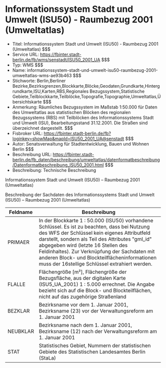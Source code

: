 # Informationssystem Stadt und Umwelt (ISU50) - Raumbezug 2001 (Umweltatlas)
- Titel: Informationssystem Stadt und Umwelt (ISU50) - Raumbezug 2001 (Umweltatlas) $$$
- Service URL: https://fbinter.stadt-berlin.de/fb/wms/senstadt/ISU50_2001_UA $$$
- Typ: WMS $$$
- Name: informationssystem-stadt-und-umwelt-isu50-raumbezug-2001-umweltatlas-wms-ae93b463 $$$
- Stichworte: Berlin,Berliner  Bezirke,Bezirksgrenzen,Blockkarte,Blöcke,Geodaten,Grundkarte,Hintergrundkarte,ISU,Karten,RBS,Regionales Bezugssystem,Statistische Gebiete,Teilblockkarte,Teilblöcke,Topografie,Topographie,Umweltatlas,Übersichtskarte $$$
- Anmerkung: Räumliches Bezugssystem im Maßstab 1:50.000 für Daten des Umweltatlas aus statistischen Blöcken des regionalen Bezugssystems (RBS) mit Teilblöcken des Informationssystems Stadt und Umwelt (ISU), Bearbeitungsstand 31.12.2001. Die Straßen sind überzeichnet dargestellt. $$$
- Fisbroker URL: https://fbinter.stadt-berlin.de/fb?loginkey=showMap&mapId=ISU50_2001_UA@senstadt $$$
- Autor: Senatsverwaltung für Stadtentwicklung, Bauen und Wohnen Berlin $$$
- Beschreibung URL: https://fbinter.stadt-berlin.de/fb_daten/beschreibung/umweltatlas/datenformatbeschreibung/Datenformatbeschreibung_ISU50_2001.html $$$
- Beschreibung: Technische Beschreibung 

Informationssystem Stadt und Umwelt (ISU50) – Raumbezug 2001 (Umweltatlas)

Beschreibung der Sachdaten des Informationssystems Stadt und Umwelt (ISU50) – Raumbezug 2001 (Umweltatlas)

| Feldname | Beschreibung                                                                                                                                                                                                                                                                                                                                                                                  |
| -------- | --------------------------------------------------------------------------------------------------------------------------------------------------------------------------------------------------------------------------------------------------------------------------------------------------------------------------------------------------------------------------------------------- |
| PRIMAER  | In der Blockkarte 1 : 50.000 (ISU50) vorhandene Schlüssel. Es ist zu beachten, dass bei Nutzung des WFS der Schlüssel kein eigenes Attributfeld darstellt, sondern als Teil des Attributes "gml\_id" abgegeben wird (letzte 16 Stellen des Feldinhaltes). Zur Verknüpfung der Sachdaten mit anderen Block- und Blockteilflächeninformationen muss der 16stellige Schlüssel extrahiert werden. |
| FLALLE   | Flächengröße \[m²\], Flächengröße der Bezugsfläche, aus der digitalen Karte (ISU5\_UA\_2001) 1 : 5.000 errechnet. Die Angabe bezieht sich auf die Block- und Blockteilflächen, nicht auf das zugehörige Straßenland                                                                                                                                                                           |
| BEZKLAR  | Bezirksname vor dem 1\. Januar 2001, Bezirksname (23) vor der Verwaltungsreform am 1\. Januar 2001                                                                                                                                                                                                                                                                                            |
| NEUBKLAR | Bezirksname nach dem 1\. Januar 2001, Bezirksname (12) nach der Verwaltungsreform am 1\. Januar 2001                                                                                                                                                                                                                                                                                          |
| STAT     | Statistisches Gebiet, Nummern der statistischen Gebiete des Statistischen Landesamtes Berlin (StaLa)                                                                                                                                                                                                                                                                                          | $$$
